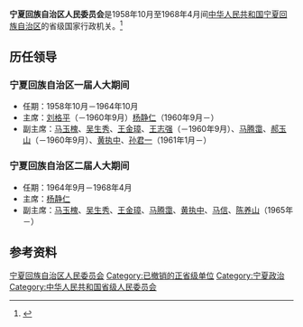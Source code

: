 '''宁夏回族自治区人民委员会'''是1958年10月至1968年4月间[[中华人民共和国|中华人民共和国]][[宁夏回族自治区|宁夏回族自治区]]的省级国家行政机关。<ref>{{Cite book|title=中华人民共和国职官志|author=何虎生, 李耀东, 向常福主编|publisher=中国社会出版社|year=2003|isbn=9787800883934|location=北京|pages=}}</ref>

== 历任领导 ==
=== 宁夏回族自治区一届人大期间 ===
* 任期：1958年10月－1964年10月
* 主席：[[刘格平|刘格平]]（－1960年9月）{{to}}[[杨静仁|杨静仁]]（1960年9月－）
* 副主席：[[马玉槐|马玉槐]]、[[吴生秀|吴生秀]]、[[王金璋|王金璋]]、[[王志强_(1914年)|王志强]]（－1960年9月）、[[马腾霭|马腾霭]]、[[郝玉山|郝玉山]]（－1960年9月）、[[黄执中_(1901年)|黄执中]]、[[孙君一|孙君一]]（1961年1月－）

=== 宁夏回族自治区二届人大期间 ===
* 任期：1964年9月－1968年4月
* 主席：[[杨静仁|杨静仁]]
* 副主席：[[马玉槐|马玉槐]]、[[吴生秀|吴生秀]]、[[王金璋|王金璋]]、[[马腾霭|马腾霭]]、[[黄执中_(1901年)|黄执中]]、[[马信_(1915年)|马信]]、[[陈养山|陈养山]]（1965年－）

== 参考资料 ==
{{reflist}}

{{宁夏行政长官}}

[[Category:宁夏回族自治区人民委员会|]]
[[Category:已撤销的正省级单位|Category:已撤销的正省级单位]]
[[Category:宁夏政治|Category:宁夏政治]]
[[Category:中华人民共和国省级人民委员会|Category:中华人民共和国省级人民委员会]]